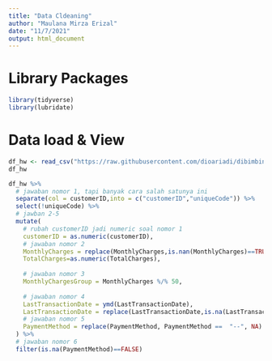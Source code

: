 ```yaml
---
title: "Data Cldeaning"
author: "Maulana Mirza Erizal"
date: "11/7/2021"
output: html_document
---
```


# Library Packages
```r
library(tidyverse)
library(lubridate)
```
# Data load & View
```r
df_hw <- read_csv("https://raw.githubusercontent.com/dioariadi/dibimbing/main/data_cleansing_raw%20-%20Sheet1.csv")
df_hw
```
```r
df_hw %>% 
  # jawaban nomor 1, tapi banyak cara salah satunya ini
  separate(col = customerID,into = c("customerID","uniqueCode")) %>% 
  select(!uniqueCode) %>% 
  # jawban 2-5
  mutate(
    # rubah customerID jadi numeric soal nomor 1
    customerID = as.numeric(customerID),
    # jawaban nomor 2
    MonthlyCharges = replace(MonthlyCharges,is.nan(MonthlyCharges)==TRUE,NA),
    TotalCharges=as.numeric(TotalCharges),
    
    # jawaban nomor 3
    MonthlyChargesGroup = MonthlyCharges %/% 50,
    
    # jawaban nomor 4
    LastTransactionDate = ymd(LastTransactionDate),
    LastTransactionDate = replace(LastTransactionDate,is.na(LastTransactionDate)==TRUE,min(LastTransactionDate,na.rm = TRUE)),
    # jawaban nomor 5
    PaymentMethod = replace(PaymentMethod, PaymentMethod ==  "--", NA)
  ) %>% 
  # jawaban nomor 6
  filter(is.na(PaymentMethod)==FALSE)
```

